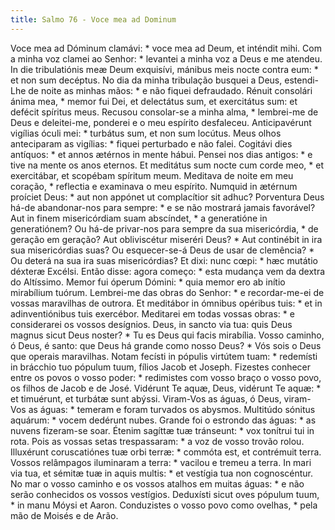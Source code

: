 ```yaml
---
title: Salmo 76 - Voce mea ad Dominum
---
```


<div class="grid grid-cols-2 gap-5">
  <span class="text-justify">
    Voce mea ad Dóminum clamávi: * voce mea ad Deum, et inténdit mihi.
  </span>
  <span class="text-justify">
    Com a minha voz clamei ao Senhor: * levantei a minha voz a Deus e me
    atendeu.
  </span>
  <span class="text-justify">
    In die tribulatiónis meæ Deum exquisívi, mánibus meis nocte contra eum: * et
    non sum decéptus.
  </span>
  <span class="text-justify">
    No dia da minha tribulação busquei a Deus, estendi-Lhe de noite as minhas
    mãos: * e não fiquei defraudado.
  </span>
  <span class="text-justify">
    Rénuit consolári ánima mea, * memor fui Dei, et delectátus sum, et
    exercitátus sum: et defécit spíritus meus.
  </span>
  <span class="text-justify">
    Recusou consolar-se a minha alma, * lembrei-me de Deus e deleitei-me,
    ponderei e o meu espírito desfaleceu.
  </span>
  <span class="text-justify">
    Anticipavérunt vigílias óculi mei: * turbátus sum, et non sum locútus.
  </span>
  <span class="text-justify">
    Meus olhos anteciparam as vigílias: * fiquei perturbado e não falei.
  </span>
  <span class="text-justify">
    Cogitávi dies antíquos: * et annos ætérnos in mente hábui.
  </span>
  <span class="text-justify">
    Pensei nos dias antigos: * e tive na mente os anos eternos.
  </span>
  <span class="text-justify">
    Et meditátus sum nocte cum corde meo, * et exercitábar, et scopébam spíritum
    meum.
  </span>
  <span class="text-justify">
    Meditava de noite em meu coração, * reflectia e examinava o meu espírito.
  </span>
  <span class="text-justify">
    Numquid in ætérnum proíciet Deus: * aut non appónet ut complacítior sit
    adhuc?
  </span>
  <span class="text-justify">
    Porventura Deus há-de abandonar-nos para sempre: * e se não mostrará jamais
    favorável?
  </span>
  <span class="text-justify">
    Aut in finem misericórdiam suam abscíndet, * a generatióne in generatiónem?
  </span>
  <span class="text-justify">
    Ou há-de privar-nos para sempre da sua misericórdia, * de geração em
    geração?
  </span>
  <span class="text-justify">
    Aut obliviscétur miseréri Deus? * Aut continébit in ira sua misericórdias
    suas?
  </span>
  <span class="text-justify">
    Ou esquecer-se-á Deus de usar de clemência? * Ou deterá na sua ira suas
    misericórdias?
  </span>
  <span class="text-justify">
    Et dixi: nunc cœpi: * hæc mutátio déxteræ Excélsi.
  </span>
  <span class="text-justify">
    Então disse: agora começo: * esta mudança vem da dextra do Altíssimo.
  </span>
  <span class="text-justify">
    Memor fui óperum Dómini: * quia memor ero ab inítio mirabílium tuórum.
  </span>
  <span class="text-justify">
    Lembrei-me das obras do Senhor: * e recordar-me-ei de vossas maravilhas de
    outrora.
  </span>
  <span class="text-justify">
    Et meditábor in ómnibus opéribus tuis: * et in adinventiónibus tuis
    exercébor.
  </span>
  <span class="text-justify">
    Meditarei em todas vossas obras: * e considerarei os vossos desígnios.
  </span>
  <span class="text-justify">
    Deus, in sancto via tua: quis Deus magnus sicut Deus noster? * Tu es Deus
    qui facis mirabília.
  </span>
  <span class="text-justify">
    Vosso caminho, ó Deus, é santo: que Deus há grande como nosso Deus? * Vós
    sois o Deus que operais maravilhas.
  </span>
  <span class="text-justify">
    Notam fecísti in pópulis virtútem tuam: * redemísti in brácchio tuo pópulum
    tuum, fílios Jacob et Joseph.
  </span>
  <span class="text-justify">
    Fizestes conhecer entre os povos o vosso poder: * redimistes com vosso braço
    o vosso povo, os filhos de Jacob e de José.
  </span>
  <span class="text-justify">
    Vidérunt Te aquæ, Deus, vidérunt Te aquæ: * et timuérunt, et turbátæ sunt
    abýssi.
  </span>
  <span class="text-justify">
    Viram-Vos as águas, ó Deus, viram-Vos as águas: * temeram e foram turvados
    os abysmos.
  </span>
  <span class="text-justify">
    Multitúdo sónitus aquárum: * vocem dedérunt nubes.
  </span>
  <span class="text-justify">
    Grande foi o estrondo das águas: * as nuvens fizeram-se soar.
  </span>
  <span class="text-justify">
    Étenim sagíttæ tuæ tránseunt: * vox tonítrui tui in rota.
  </span>
  <span class="text-justify">
    Pois as vossas setas trespassaram: * a voz de vosso trovão rolou.
  </span>
  <span class="text-justify">
    Illuxérunt coruscatiónes tuæ orbi terræ: * commóta est, et contrémuit terra.
  </span>
  <span class="text-justify">
    Vossos relâmpagos iluminaram a terra: * vacilou e tremeu a terra.
  </span>
  <span class="text-justify">
    In mari via tua, et sémitæ tuæ in aquis multis: * et vestígia tua non
    cognoscéntur.
  </span>
  <span class="text-justify">
    No mar o vosso caminho e os vossos atalhos em muitas águas: * e não serão
    conhecidos os vossos vestígios.
  </span>
  <span class="text-justify">
    Deduxísti sicut oves pópulum tuum, * in manu Móysi et Aaron.
  </span>
  <span class="text-justify">
    Conduzistes o vosso povo como ovelhas, * pela mão de Moisés e de Arão.
  </span>
</div>
